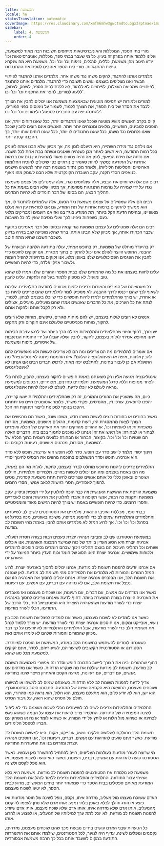 ```yaml
---
title: המשמעת
locale: he
statusTranslation: automatic
coverImage: https://res.cloudinary.com/xmfm6mhw3gwctndtcubgx2rptnae/image/upload/v1740337243/small_cover_educacion_fundamental_a051170f1c.webp
sidebar:
    label: 4. המשמעת
    order: 4
---
```

מורי בתי הספר, המכללות והאוניברסיטאות מייחסים חשיבות רבה מאוד למשמעת, ועלינו ללמוד אותה בפרק זה בעיון. כל מי שעבר בבתי ספר, מכללות, אוניברסיטאות וכו' יודע היטב מהן משמעת, כללים, סרגלים, נזיפות וכו' וכו' וכו'. משמעת היא מה שנקרא טיפוח ההתנגדות. מורי בית הספר אוהבים לטפח את ההתנגדות.

מלמדים אותנו להתנגד, להקים משהו נגד משהו אחר. מלמדים אותנו להתנגד לפיתויי הבשר ואנו מצליפים בעצמנו ועושים תשובה כדי להתנגד. מלמדים אותנו להתנגד לפיתויים שמביאה העצלות, לפיתויים לא ללמוד, לא ללכת לבית הספר, לשחק, לצחוק, ללעוג למורים, להפר את התקנות וכו' וכו' וכו'.

למורים ולמורות יש תפיסה מוטעית שבאמצעות משמעת אנו יכולים להבין את הצורך לכבד את הסדר של בית הספר, את הצורך ללמוד, לשמור על נימוסים בפני המורים, להתנהג יפה עם החברים לספסל הלימודים וכו' וכו' וכו'.

קיים בקרב האנשים מושג מוטעה שככל שאנו מתנגדים יותר, ככל שאנו דוחים יותר, אנו הופכים למבינים, חופשיים, מלאים ומנצחים יותר ויותר. האנשים אינם רוצים להבין שככל שאנו נלחמים נגד משהו, ככל שאנו מתנגדים לו יותר, ככל שאנו דוחים אותו יותר, כך ההבנה קטנה יותר.

אם נילחם נגד מידת השתייה, היא תיעלם לזמן מה, אך מכיוון שלא הבנו אותה לעומק בכל רמות התודעה, היא תשוב לאחר מכן כשנהיה שאננים ונשתה בבת אחת לכל השנה. אם נדחה את מידת הניאוף, לזמן מה נהיה צנועים מאוד למראית עין (גם אם ברמות אחרות של התודעה נמשיך להיות סאטירים נוראיים כפי שיכולים להוכיח החלומות הארוטיים והפליטות הליליות), ולאחר מכן נחזור בעוצמה רבה יותר למעשינו הישנים כנואפים חסרי תקנה, עקב העובדה הקונקרטית שלא הבנו לעומק מהו ניאוף.

רבים הם אלה שדוחים את הבצע, אלה שנלחמים נגדו, אלה שמטילים על עצמם משמעת נגדו על ידי שמירה על נורמות התנהגות מסוימות, אך מכיוון שלא הבינו באמת את כל תהליך הבצע, הם בסופו של דבר חומדים לא להיות חמדנים.

רבים הם אלה שמטילים על עצמם משמעת נגד הכעס, אלה שלומדים להתנגד לו, אך הוא ממשיך להתקיים ברמות אחרות של תת המודע, גם אם למראית עין הוא נעלם מאופיינו, ובהיסח הדעת הקל ביותר, תת המודע בוגד בנו ואז אנו רועמים ומבריקים מלאי כעס, כשפחות ציפינו לכך ואולי מסיבה שאין לה כל חשיבות.

רבים הם אלה שמטילים על עצמם משמעת נגד קנאה ובסופו של דבר מאמינים בתוקף שכבר הכחידו אותה, אך מכיוון שלא הבינו אותה, ברור שהיא מופיעה שוב בזירה בדיוק כשכבר חשבנו שהיא מתה היטב.

רק בהיעדר מוחלט של משמעת, רק בחופש אמיתי, עולה בתודעה הלהבה הבוערת של ההבנה. החופש היוצר לעולם אינו יכול להתקיים בתוך מסגרת. אנו זקוקים לחופש כדי להבין את הפגמים הפסיכולוגיים שלנו באופן מלא. אנו זקוקים בדחיפות להפיל חומות ולשבור אזיקי פלדה, כדי להיות חופשיים.

עלינו לחוות בעצמנו את כל מה שהמורים שלנו בבית הספר וההורים שלנו אמרו לנו שהוא טוב ומועיל. לא מספיק ללמוד בעל פה ולחקות. עלינו להבין.

כל מאמציהם של המורים והמורות צריכים להיות מכוונים לתודעת התלמידים. עליהם לשאוף לכך שהם ייכנסו לדרך ההבנה. לא מספיק לומר לתלמידים שהם צריכים להיות כך או אחרת, יש צורך שהתלמידים ילמדו להיות חופשיים כדי שיוכלו בעצמם לבחון, ללמוד, לנתח את כל הערכים, את כל הדברים שאנשים אמרו שהם מועילים, מועילים, אצילים ולא רק לקבל אותם ולחקות אותם.

אנשים לא רוצים לגלות בעצמם, יש להם מוחות סגורים, טיפשים, מוחות שלא רוצים לחקור, מוחות מכניסטיים שלעולם אינם חוקרים ורק מחקים.

יש צורך, דחוף וחיוני שהתלמידים והתלמידות מגילם הרך ביותר ועד לרגע עזיבת הכיתות ייהנו מחופש אמיתי לגלות בעצמם, לחקור, להבין ושלא יוגבלו על ידי החומות הנתעבות של איסורים, נזיפות ומשמעת.

אם אומרים לתלמידים מה הם צריכים ומה הם לא צריכים לעשות ולא מאפשרים להם להבין ולחוות, איפה אז האינטליגנציה שלהם? איזו הזדמנות ניתנה לאינטליגנציה? מה התועלת אם כן לעבור בחינות, להתלבש יפה מאוד, לרכוש חברים רבים אם אנחנו לא אינטליגנטים?

אינטליגנציה מגיעה אלינו רק כשאנחנו באמת חופשיים לחקור בעצמנו, להבין, לנתח בלי לפחד מנזיפות וללא סרגל המשמעת. תלמידים פחדנים, מפוחדים, הכפופים למשמעת נוראה לעולם לא יוכלו לדעת. לעולם לא יוכלו להיות אינטליגנטים.

כיום, מה שמעניין את ההורים והמורים, זה רק שהתלמידים והתלמידות יעשו קריירה, יהפכו לרופאים, עורכי דין, מהנדסים, פקידי משרד, כלומר אוטומטים חיים ואז יתחתנו ויהפכו בנוסף למכונות לייצור תינוקות וזה הכל.

כאשר בחורים או בחורות רוצים לעשות משהו חדש, משהו שונה, כאשר הם מרגישים את הצורך לצאת מהמסגרת הזו, דעות קדומות, הרגלים מיושנים, משמעת, מסורות משפחתיות או לאומיות וכו', אז ההורים מהדקים יותר את האזיקים של הכלא ואומרים לבחור או לבחורה: אל תעשו את זה! אנחנו לא מוכנים לתמוך בכם בזה, הדברים האלה הם שטויות וכו' וכו' וכו'. בקיצור, הבחור או הבחורה כלואים רשמית בתוך הכלא של משמעת, מסורות, מנהגים מיושנים, רעיונות רקובים וכו'.

חינוך יסודי מלמד ליישב סדר עם חופש. סדר ללא חופש הוא עריצות. חופש ללא סדר הוא אנרכיה. חופש וסדר המשולבים בחוכמה מהווים את הבסיס לחינוך יסודי.

התלמידים צריכים ליהנות מחופש מוחלט לברר בעצמם, לחקור, לגלות מה הם באמת, מה הם באמת בעצמם ומה הם יכולים לעשות בחיים. תלמידים ותלמידות, חיילים ושוטרים ובאופן כללי כל אותם אנשים שצריכים לחיות תחת משמעת קפדנית, נוטים להפוך לאכזריים, חסרי רגישות לכאב אנושי, חסרי רחמים.

משמעת הורסת את הרגישות האנושית וזה כבר הוכח לחלוטין על ידי תצפית וניסיון. עקב משמעת ותקנות כה רבות, אנשי תקופה זו איבדו לחלוטין את הרגישות והפכו לאכזריים וחסרי רחמים. כדי להיות חופשיים באמת יש צורך להיות רגישים מאוד והומניסטיים.

בבתי ספר, מכללות ואוניברסיטאות, מלמדים את הסטודנטים לשים לב לשיעורים והתלמידים והתלמידות שמים לב כדי להימנע מנזיפה, משיכה באוזניים, מכה בסרגל או בסרגל וכו' וכו' וכו'. אך לרוע המזל לא מלמדים אותם להבין באמת מהי תשומת לב מודעת.

במשמעת הסטודנט שם לב ומבזבז אנרגיה יוצרת פעמים רבות בצורה חסרת תועלת. אנרגיה יוצרת היא הסוג העדין ביותר של כוח שמייצר המכונה האורגנית. אנו אוכלים ושותים וכל תהליכי העיכול הם בעצם תהליכי זיכוך שבהם חומרים גסים הופכים לחומרים ולכוחות שימושיים. אנרגיה יוצרת היא: הסוג של חומר וכוח העדין ביותר המיוצר על ידי האורגניזם.

אם אנחנו יודעים להפנות תשומת לב מודעת, אנחנו יכולים לחסוך באנרגיה יוצרת. לרוע המזל המורים והמורות לא מלמדים את תלמידיהם מהי תשומת לב מודעת. לאן שנפנה את תשומת הלב, אנו מבזבזים אנרגיה יוצרת. אנחנו יכולים לחסוך את האנרגיה הזו אם נפצל את תשומת הלב, אם לא נזדהה עם דברים, עם אנשים, עם רעיונות.

כאשר אנו מזדהים עם אנשים, עם דברים, עם רעיונות, אנו שוכחים מעצמנו ואז מאבדים את האנרגיה היוצרת בצורה המצערת ביותר. דחוף לדעת שאנחנו צריכים לחסוך באנרגיה יוצרת כדי לעורר מודעות ושהאנרגיה היוצרת היא הפוטנציאל החי, כלי הרכב של התודעה, הכלי לעורר מודעות.

כאשר אנו לומדים לא לשכוח מעצמנו, כאשר אנו לומדים לפצל את תשומת הלב בין נושא, אובייקט ומקום, אנו חוסכים אנרגיה יוצרת כדי לעורר מודעות. יש צורך ללמוד לנהל את תשומת הלב כדי לעורר מודעות, אבל התלמידים והתלמידות לא יודעים על כך דבר מכיוון שהמורים והמורות שלהם לא לימדו אותם זאת.

כשאנחנו לומדים להשתמש בתשומת הלב במודע, המשמעת אז הופכת למיותרת. הסטודנט או הסטודנטית הקשובים לשיעוריהם, לשיעוריהם, לסדר, אינם זקוקים למשמעת מכל סוג שהוא.

דחוף שהמורים יבינו את הצורך ליישב בתבונה חופש וסדר וזה אפשרי באמצעות תשומת לב מודעת. תשומת לב מודעת שוללת את מה שנקרא הזדהות. כאשר אנו מזדהים עם אנשים, עם דברים, עם רעיונות, מגיעה הקסם והאחרון מייצר שינה בתודעה.

צריך לדעת להפנות תשומת לב ללא הזדהות. כשאנחנו שמים לב למשהו או למישהו ושוכחים מעצמנו, התוצאה היא הקסמה ושינה של התודעה. התבוננו היטב בסינמטוגרף. הוא ישן, הוא לא יודע כלום, הוא מתעלם מעצמו, הוא חלול, הוא נראה כמו סהרורי, הוא חולם על הסרט שהוא רואה, על גיבור הסרט.

התלמידים והתלמידות צריכים לשים לב לשיעורים מבלי לשכוח מעצמם כדי לא ליפול לשינה המפחידה של התודעה. התלמיד צריך לראות את עצמו על הבמה כשהוא ניגש לבחינה או כשהוא מול הלוח או לוחץ על ידי המורה, או כשהוא לומד או נח או משחק עם חבריו לספסל הלימודים.

תשומת הלב מחולקת לשלושה חלקים: נושא, אובייקט, מקום, היא למעשה תשומת לב מודעת. כאשר איננו טועים להזדהות עם אנשים, דברים, רעיונות וכו', אנו חוסכים אנרגיה יוצרת ומזרזים בנו את התעוררות התודעה.

מי שרוצה לעורר מודעות בעולמות העליונים, חייב להתחיל להתעורר כאן ועכשיו. כאשר הסטודנט טועה להזדהות עם אנשים, דברים, רעיונות, כאשר הוא טועה לשכוח מעצמו, אז הוא נופל לקסם ולשינה.

משמעת לא מלמדת את הסטודנטים להפנות תשומת לב מודעת. משמעת היא כלא אמיתי עבור התודעה. התלמידים והתלמידות צריכים ללמוד לנהל את תשומת הלב המודעת מאותם ספסלים בבית הספר כדי שמאוחר יותר בחיים המעשיים, מחוץ לבית הספר, לא יטעו לשכוח מעצמם.

האדם ששוכח מעצמו מול מעליב, מזדהה איתו, נקסם, נופל לשינה של חוסר מודעות ואז פוצע או הורג והולך לכלא באופן בלתי נמנע. אותו אדם שלא נותן לעצמו להיקסם מהמעליב, אותו אדם שלא מזדהה איתו, אותו אדם שלא שוכח מעצמו, אותו אדם שיודע להפנות תשומת לב מודעת, לא יוכל לתת ערך למילותיו של המעליב, או לפצוע או להרוג אותו.

כל הטעויות שבני האדם עושים בחיים נובעות מכך שהם שוכחים מעצמם, מזדהים, נקסמים ונופלים לשינה. עדיף היה לנוער, לכל הסטודנטים, שילמדו אותם את התעוררות התודעה במקום לשעבד אותם בכל כך הרבה משמעת אבסורדית.

